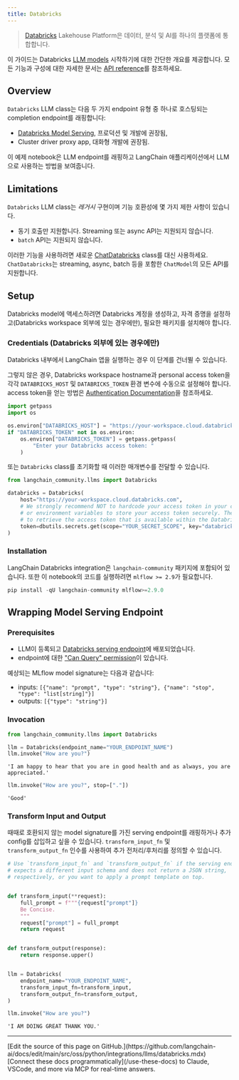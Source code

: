 ```yaml
---
title: Databricks
---
```


> [Databricks](https://www.databricks.com/) Lakehouse Platform은 데이터, 분석 및 AI를 하나의 플랫폼에 통합합니다.

이 가이드는 Databricks [LLM models](https://python.langchain.com/docs/concepts/text_llms) 시작하기에 대한 간단한 개요를 제공합니다. 모든 기능과 구성에 대한 자세한 문서는 [API reference](https://python.langchain.com/api_reference/community/llms/langchain_community.llms.databricks.Databricks.html)를 참조하세요.

## Overview

`Databricks` LLM class는 다음 두 가지 endpoint 유형 중 하나로 호스팅되는 completion endpoint를 래핑합니다:

* [Databricks Model Serving](https://docs.databricks.com/en/machine-learning/model-serving/index.html), 프로덕션 및 개발에 권장됨,
* Cluster driver proxy app, 대화형 개발에 권장됨.

이 예제 notebook은 LLM endpoint를 래핑하고 LangChain 애플리케이션에서 LLM으로 사용하는 방법을 보여줍니다.

## Limitations

`Databricks` LLM class는 *레거시* 구현이며 기능 호환성에 몇 가지 제한 사항이 있습니다.

* 동기 호출만 지원합니다. Streaming 또는 async API는 지원되지 않습니다.
* `batch` API는 지원되지 않습니다.

이러한 기능을 사용하려면 새로운 [ChatDatabricks](https://python.langchain.com/docs/integrations/chat/databricks) class를 대신 사용하세요. `ChatDatabricks`는 streaming, async, batch 등을 포함한 `ChatModel`의 모든 API를 지원합니다.

## Setup

Databricks model에 액세스하려면 Databricks 계정을 생성하고, 자격 증명을 설정하고(Databricks workspace 외부에 있는 경우에만), 필요한 패키지를 설치해야 합니다.

### Credentials (Databricks 외부에 있는 경우에만)

Databricks 내부에서 LangChain 앱을 실행하는 경우 이 단계를 건너뛸 수 있습니다.

그렇지 않은 경우, Databricks workspace hostname과 personal access token을 각각 `DATABRICKS_HOST` 및 `DATABRICKS_TOKEN` 환경 변수에 수동으로 설정해야 합니다. access token을 얻는 방법은 [Authentication Documentation](https://docs.databricks.com/en/dev-tools/auth/index.html#databricks-personal-access-tokens)을 참조하세요.

```python
import getpass
import os

os.environ["DATABRICKS_HOST"] = "https://your-workspace.cloud.databricks.com"
if "DATABRICKS_TOKEN" not in os.environ:
    os.environ["DATABRICKS_TOKEN"] = getpass.getpass(
        "Enter your Databricks access token: "
    )
```

또는 `Databricks` class를 초기화할 때 이러한 매개변수를 전달할 수 있습니다.

```python
from langchain_community.llms import Databricks

databricks = Databricks(
    host="https://your-workspace.cloud.databricks.com",
    # We strongly recommend NOT to hardcode your access token in your code, instead use secret management tools
    # or environment variables to store your access token securely. The following example uses Databricks Secrets
    # to retrieve the access token that is available within the Databricks notebook.
    token=dbutils.secrets.get(scope="YOUR_SECRET_SCOPE", key="databricks-token"),
)
```

### Installation

LangChain Databricks integration은 `langchain-community` 패키지에 포함되어 있습니다. 또한 이 notebook의 코드를 실행하려면 `mlflow >= 2.9`가 필요합니다.

```python
pip install -qU langchain-community mlflow>=2.9.0
```

## Wrapping Model Serving Endpoint

### Prerequisites

* LLM이 등록되고 [Databricks serving endpoint](https://docs.databricks.com/machine-learning/model-serving/index.html)에 배포되었습니다.
* endpoint에 대한 ["Can Query" permission](https://docs.databricks.com/security/auth-authz/access-control/serving-endpoint-acl.html)이 있습니다.

예상되는 MLflow model signature는 다음과 같습니다:

* inputs: `[{"name": "prompt", "type": "string"}, {"name": "stop", "type": "list[string]"}]`
* outputs: `[{"type": "string"}]`

### Invocation

```python
from langchain_community.llms import Databricks

llm = Databricks(endpoint_name="YOUR_ENDPOINT_NAME")
llm.invoke("How are you?")
```

```output
'I am happy to hear that you are in good health and as always, you are appreciated.'
```

```python
llm.invoke("How are you?", stop=["."])
```

```output
'Good'
```

### Transform Input and Output

때때로 호환되지 않는 model signature를 가진 serving endpoint를 래핑하거나 추가 config를 삽입하고 싶을 수 있습니다. `transform_input_fn` 및 `transform_output_fn` 인수를 사용하여 추가 전처리/후처리를 정의할 수 있습니다.

```python
# Use `transform_input_fn` and `transform_output_fn` if the serving endpoint
# expects a different input schema and does not return a JSON string,
# respectively, or you want to apply a prompt template on top.


def transform_input(**request):
    full_prompt = f"""{request["prompt"]}
    Be Concise.
    """
    request["prompt"] = full_prompt
    return request


def transform_output(response):
    return response.upper()


llm = Databricks(
    endpoint_name="YOUR_ENDPOINT_NAME",
    transform_input_fn=transform_input,
    transform_output_fn=transform_output,
)

llm.invoke("How are you?")
```

```output
'I AM DOING GREAT THANK YOU.'
```

---

<Callout icon="pen-to-square" iconType="regular">
    [Edit the source of this page on GitHub.](https://github.com/langchain-ai/docs/edit/main/src/oss/python/integrations/llms/databricks.mdx)
</Callout>
<Tip icon="terminal" iconType="regular">
    [Connect these docs programmatically](/use-these-docs) to Claude, VSCode, and more via MCP for    real-time answers.
</Tip>
